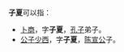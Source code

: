 '''子夏'''可以指：
* [[卜商|卜商]]，字'''子夏'''，[[孔子|孔子]]弟子。
* [[公子少西|公子少西]]，字'''子夏'''，[[陈宣公|陈宣公]]子。

{{disambig|Cat=二字人名消歧义}}